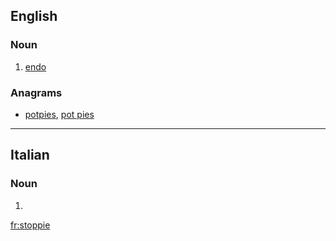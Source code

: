 ==English==

===Noun===
{{en-noun}}

# {{context|cycling|lang=en}} [[endo]]

===Anagrams===
* [[potpies#English|potpies]], [[pot pies#English|pot pies]]

----

==Italian==

===Noun===
{{head|it|plural}} {{f}}

# {{plural of|stoppia|lang=it}}

[[fr:stoppie]]